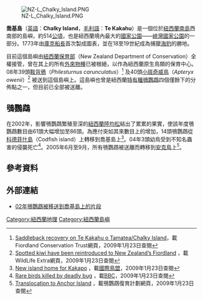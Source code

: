 {{coord|46|03|S|166|31|E|region:NZ_type:isle|display=title}}
[[File:NZ-L_Chalky_Island.PNG|thumb]]

'''喬基島'''（[[英語|英語]]：'''Chalky Island'''，[[毛利語|毛利語]]：'''Te Kakahu'''）是一個位於[[紐西蘭|紐西蘭]][[南島|南島]]西南部的島嶼，約514[[公頃|公頃]]，也是紐西蘭境內最大的[[國家公園|國家公園]]——[[峽灣國家公園|峽灣國家公園]]的一部分。1773年由[[庫克船長|庫克船長]]首次製成圖表，並在18至19世紀成為捕獵[[海豹|海豹]]的勝地。

目前這個島嶼由[[紐西蘭保育部|紐西蘭保育部]]（New Zealand Department of Conservation）全權接管，曾在其上的所有[[入侵物種|外來物種]]已被根絕，以作為紐西蘭原生鳥類的保育中心。08年39頭[[鞍背鴉|鞍背鴉]]（''Philesturnus carunculatus''）<ref>[http://www.fiordlandconservationtrust.org.nz/projects/project1.htm Saddleback recovery on Te Kakahu o Tamatea/Chalky Island]{{dead link|date=2017年12月 |bot=InternetArchiveBot |fix-attempted=yes }}，載Fiordland Conservation Trust網頁，2009年1月23日查閱</ref> 及40頭[[小斑奇威鳥|小斑奇威鳥]]（''Apteryx owenii''）<ref>[http://www.wildlifeextra.com/go/news/chalky-kiwi242.html Spotted kiwi have been reintroduced to New Zealand’s Fiordland] {{Wayback|url=http://www.wildlifeextra.com/go/news/chalky-kiwi242.html |date=20091213052641 }}，載WildLife Extra網頁，2009年1月23日查閱</ref> 被送到這個島嶼上。這島嶼也曾是紐西蘭[[特有種|特有種]][[鴞鸚鵡|鴞鸚鵡]]四個僅餘下的分佈點之一，但目前已全部被送離。

== 鴞鸚鵡 ==
在2002年，影響鴞鸚鵡繁殖至深的[[紐西蘭陸均松|紐西蘭陸均松]]結出了累累的果實，使該年度鴞鸚鵡數目由61頭大幅增加至86頭。為應付突如其來數目上的增加，14頭鴞鸚鵡從[[科德菲什島|科德菲什島]]（Codfish island）上轉移到喬基島上<ref>[http://www.birdlife.org/news/news/2002/08/576.html New island home for Kakapo] {{Wayback|url=http://www.birdlife.org/news/news/2002/08/576.html |date=20091206074558 }}，載[[國際鳥盟|國際鳥盟]]，2009年1月23日查閱</ref>。04年3頭幼鳥受到不知名蟲害的侵襲死亡<ref>[http://news.bbc.co.uk/2/hi/science/nature/3889775.stm Rare birds killed by deadly bug] {{Wayback|url=http://news.bbc.co.uk/2/hi/science/nature/3889775.stm |date=20190515001057 }}，載[[BBC|BBC]]，2009年1月23日查閱</ref>。2005年6月至9月，所有鴞鸚鵡被送離而轉移到[[安克島|安克島]]上<ref>[http://www.kakaporecovery.org.nz/index.php?option=com_content&view=category&id=57:updates&Itemid=430 Translocation to Anchor Island] {{Wayback|url=http://www.kakaporecovery.org.nz/index.php?option=com_content&view=category&id=57:updates&Itemid=430 |date=20120721203739 }}，載鴞鸚鵡復育計劃網頁，2009年1月23日查閱</ref>。

== 參考資料 ==
{{Reflist}}

== 外部連結 ==
* [http://www.youtube.com/watch?v=5v5ViXUeofA&feature=related 02年鴞鸚鵡被移送到喬基島上的片段] {{Wayback|url=http://www.youtube.com/watch?v=5v5ViXUeofA&feature=related |date=20220118073355 }}

[[Category:紐西蘭地理|Category:紐西蘭地理]]
[[Category:紐西蘭島嶼|Category:紐西蘭島嶼]]